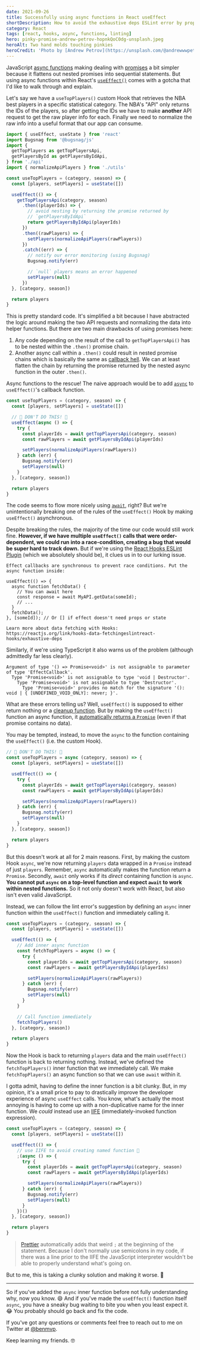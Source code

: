 ```yaml
---
date: 2021-09-26
title: Successfully using async functions in React useEffect
shortDescription: How to avoid the exhaustive deps ESLint error by properly using JavaScript async functions within the React useEffect Hook
category: React
tags: [react, hooks, async, functions, linting]
hero: pinky-promise-andrew-petrov-hopnkQoC0dg-unsplash.jpeg
heroAlt: Two hand molds touching pinkies
heroCredit: 'Photo by [Andrew Petrov](https://unsplash.com/@andrewwwpetrov)'
---
```


JavaScript [async functions](https://developer.mozilla.org/en-US/docs/Web/JavaScript/Reference/Statements/async_function) making dealing with [promises](https://developer.mozilla.org/en-US/docs/Web/JavaScript/Reference/Global_Objects/Promise) a bit simpler because it flattens out nested promises into sequential statements. But using async functions within React's [`useEffect()`](https://reactjs.org/docs/hooks-effect.html) comes with a gotcha that I'd like to walk through and explain.

Let's say we have a `useTopPlayers()` custom Hook that retrieves the NBA best players in a specific statistical category. The NBA's "API" only returns the IDs of the players, so after getting the IDs we have to make **another** API request to get the raw player info for each. Finally we need to normalize the raw info into a useful format that our app can consume.

```js
import { useEffect, useState } from 'react'
import Bugsnag from '@bugsnag/js'
import {
  getTopPlayers as getTopPlayersApi,
  getPlayersById as getPlayersByIdApi,
} from './api'
import { normalizeApiPlayers } from './utils'

const useTopPlayers = (category, season) => {
  const [players, setPlayers] = useState([])

  useEffect(() => {
    getTopPlayersApi(category, season)
      .then((playerIds) => {
        // avoid nesting by returning the promise returned by
        // `getPlayersByIdApi`
        return getPlayersByIdApi(playerIds)
      })
      .then((rawPlayers) => {
        setPlayers(normalizeApiPlayers(rawPlayers))
      })
      .catch((err) => {
        // notify our error monitoring (using Bugsnag)
        Bugsnag.notify(err)

        // `null` players means an error happened
        setPlayers(null)
      })
  }, [category, season])

  return players
}
```

This is pretty standard code. It's simplified a bit because I have abstracted the logic around making the two API requests and normalizing the data into helper functions. But there are two main drawbacks of using promises here:

1. Any code depending on the result of the call to `getTopPlayersApi()` has to be nested within the `.then()` promise chain.
2. Another async call within a `.then()` could result in nested promise chains which is basically the same as [callback hell](http://callbackhell.com/). We can at least flatten the chain by returning the promise returned by the nested async function in the outer `.then()`.

Async functions to the rescue! The naive approach would be to add [`async`](https://developer.mozilla.org/en-US/docs/Web/JavaScript/Reference/Statements/async_function) to `useEffect()`'s callback function.

```js {5,7-8}
const useTopPlayers = (category, season) => {
  const [players, setPlayers] = useState([])

  // 🛑 DON'T DO THIS! 🛑
  useEffect(async () => {
    try {
      const playerIds = await getTopPlayersApi(category, season)
      const rawPlayers = await getPlayersByIdApi(playerIds)

      setPlayers(normalizeApiPlayers(rawPlayers))
    } catch (err) {
      Bugsnag.notify(err)
      setPlayers(null)
    }
  }, [category, season])

  return players
}
```

The code seems to flow more nicely using [`await`](https://developer.mozilla.org/en-US/docs/Web/JavaScript/Reference/Operators/await), right? But we're unintentionally breaking one of the rules of the `useEffect()` Hook by making `useEffect()` asynchronous.

Despite breaking the rules, the majority of the time our code would still work fine. **However, if we have multiple `useEffect()` calls that were order-dependent, we could run into a race-condition, creating a bug that would be super hard to track down.** But if we're using the [React Hooks ESLint Plugin](https://www.npmjs.com/package/eslint-plugin-react-hooks) (which we absolutely should be), it clues us in to our lurking issue.

```
Effect callbacks are synchronous to prevent race conditions. Put the async function inside:

useEffect(() => {
  async function fetchData() {
    // You can await here
    const response = await MyAPI.getData(someId);
    // ...
  }
  fetchData();
}, [someId]); // Or [] if effect doesn't need props or state

Learn more about data fetching with Hooks: https://reactjs.org/link/hooks-data-fetchingeslintreact-hooks/exhaustive-deps
```

Similarly, if we're using TypeScript it also warns us of the problem (although admittedly far less clearly).

```
Argument of type '() => Promise<void>' is not assignable to parameter of type 'EffectCallback'.
  Type 'Promise<void>' is not assignable to type 'void | Destructor'.
    Type 'Promise<void>' is not assignable to type 'Destructor'.
      Type 'Promise<void>' provides no match for the signature '(): void | { [UNDEFINED_VOID_ONLY]: never; }'.
```

What are these errors telling us? Well, `useEffect()` is supposed to either return nothing or a [cleanup function](https://reactjs.org/docs/hooks-effect.html#example-using-hooks-1). But by making the `useEffect()` function an async function, it [automatically returns a `Promise`](https://developer.mozilla.org/en-US/docs/Web/JavaScript/Reference/Statements/async_function#return_value) (even if that promise contains no data).

You may be tempted, instead, to move the `async` to the function containing the `useEffect()` (i.e. the custom Hook).

```js {2}
// 🛑 DON'T DO THIS! 🛑
const useTopPlayers = async (category, season) => {
  const [players, setPlayers] = useState([])

  useEffect(() => {
    try {
      const playerIds = await getTopPlayersApi(category, season)
      const rawPlayers = await getPlayersByIdApi(playerIds)

      setPlayers(normalizeApiPlayers(rawPlayers))
    } catch (err) {
      Bugsnag.notify(err)
      setPlayers(null)
    }
  }, [category, season])

  return players
}
```

But this doesn't work at all for 2 main reasons. First, by making the custom Hook `async`, we're now returning `players` data wrapped in a `Promise` instead of just `players`. Remember, `async` automatically makes the function return a `Promise`. Secondly, `await` only works if its _direct_ containing function is `async`. **You cannot put `async` on a top-level function and expect `await` to work within nested functions.** So it not only doesn't work with React, but also isn't even valid JavaScript.

Instead, we can follow the lint error's suggestion by defining an `async` inner function within the `useEffect()` function and immediately calling it.

```js {6,8-9,19}
const useTopPlayers = (category, season) => {
  const [players, setPlayers] = useState([])

  useEffect(() => {
    // Add inner async function
    const fetchTopPlayers = async () => {
      try {
        const playerIds = await getTopPlayersApi(category, season)
        const rawPlayers = await getPlayersByIdApi(playerIds)

        setPlayers(normalizeApiPlayers(rawPlayers))
      } catch (err) {
        Bugsnag.notify(err)
        setPlayers(null)
      }
    }

    // Call function immediately
    fetchTopPlayers()
  }, [category, season])

  return players
}
```

Now the Hook is back to returning `players` data and the main `useEffect()` function is back to returning nothing. Instead, we've defined the `fetchTopPlayers()` inner function that we immediately call. We make `fetchTopPlayers()` an async function so that we can use `await` within it.

I gotta admit, having to define the inner function is a bit clunky. But, in my opinion, it's a small price to pay to drastically improve the developer experience of async `useEffect` calls. You know, what's actually the most annoying is having to come up with a non-duplicative name for the inner function. We _could_ instead use an [IIFE](https://developer.mozilla.org/en-US/docs/Glossary/IIFE) (immediately-invoked function expression).

```js {6,16}
const useTopPlayers = (category, season) => {
  const [players, setPlayers] = useState([])

  useEffect(() => {
    // use IIFE to avoid creating named function 🤪
    ;(async () => {
      try {
        const playerIds = await getTopPlayersApi(category, season)
        const rawPlayers = await getPlayersByIdApi(playerIds)

        setPlayers(normalizeApiPlayers(rawPlayers))
      } catch (err) {
        Bugsnag.notify(err)
        setPlayers(null)
      }
    })()
  }, [category, season])

  return players
}
```

> [Prettier](https://prettier.io/) automatically adds that weird `;` at the beginning of the statement. Because I don't normally use semicolons in my code, if there was a line prior to the IIFE the JavaScript interpreter wouldn't be able to properly understand what's going on.

But to me, this is taking a clunky solution and making it worse. 🤪

---

So if you've added the `async` inner function before not fully understanding why, now you know. 😄 And if you've made the `useEffect()` function itself `async`, you have a sneaky bug waiting to bite you when you least expect it. 😂 You probably should go back and fix the code.

If you've got any questions or comments feel free to reach out to me on Twitter at [@benmvp](https://twitter.com/benmvp).

Keep learning my friends. 🤓
